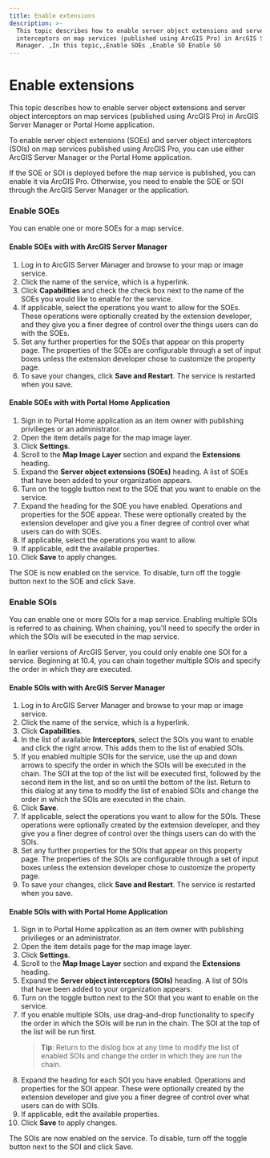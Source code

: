 ```yaml
---
title: Enable extensions
description: >-
  This topic describes how to enable server object extensions and server object
  interceptors on map services (published using ArcGIS Pro) in ArcGIS Server
  Manager. ,In this topic,,Enable SOEs ,Enable SO Enable SO
---
```


# Enable extensions

This topic describes how to enable server object extensions and server object interceptors on map services (published using ArcGIS Pro) in ArcGIS Server Manager or Portal Home application.

To enable server object extensions (SOEs) and server object interceptors (SOIs) on map services published using ArcGIS Pro, you can use either ArcGIS Server Manager or the Portal Home application.

If the SOE or SOI is deployed before the map service is published, you can enable it via ArcGIS Pro. Otherwise, you need to enable the SOE or SOI through the ArcGIS Server Manager or the  application.

### Enable SOEs 

You can enable one or more SOEs for a map service.

#### Enable SOEs with with ArcGIS Server Manager

1.  Log in to ArcGIS Server Manager and browse to your map or image service.
2.  Click the name of the service, which is a hyperlink.
3.  Click **Capabilities** and check the check box next to the name of the SOEs you would like to enable for the service.
4.  If applicable, select the operations you want to allow for the SOEs. These operations were optionally created by the extension developer, and they give you a finer degree of control over the things users can do with the SOEs.
5.  Set any further properties for the SOEs that appear on this property page. The properties of the SOEs are configurable through a set of input boxes unless the extension developer chose to customize the property page.
6.  To save your changes, click **Save and Restart**. The service is restarted when you save.

#### Enable SOEs with with Portal Home Application


1.  Sign in to Portal Home application as an item owner with publishing privilieges or an administrator.
2.  Open the item details page for the map image layer.
3.  Click **Settings**.
4.  Scroll to the **Map Image Layer** section and expand the **Extensions** heading.
5.  Expand the **Server object extensions (SOEs)** heading.
    A list of SOEs that have been added to your organization appears.  
6.  Turn on the toggle button next to the SOE that you want to enable on the service.
7.  Expand the heading for the SOE you have enabled.
    Operations and properties for the SOE appear. These were optionally created by the extension 
    developer and give you a finer degree of control over what users can do with SOEs.
8.  If applicable, select the operations you want to allow.
9.  If applicable, edit the available properties.
10. Click **Save** to apply changes.

The SOE is now enabled on the service. To disable, turn off the toggle button next to the SOE and click Save.

### Enable SOIs

You can enable one or more SOIs for a map service. Enabling multiple SOIs is referred to as chaining. When chaining, you'll need to specify the order in which the SOIs will be executed in the map service.

In earlier versions of ArcGIS Server, you could only enable one SOI for a service. Beginning at 10.4, you can chain together multiple SOIs and specify the order in which they are executed.

#### Enable SOIs with with ArcGIS Server Manager

1.  Log in to ArcGIS Server Manager and browse to your map or image service.
2.  Click the name of the service, which is a hyperlink.
3.  Click **Capabilities**.
4.  In the list of available **Interceptors**, select the SOIs you want to enable and click the right arrow. This adds them to the list of enabled SOIs.
5.  If you enabled multiple SOIs for the service, use the up and down arrows to specify the order in which the SOIs will be executed in the chain. The SOI at the top of the list will be executed first, followed by the second item in the list, and so on until the bottom of the list. Return to this dialog at any time to modify the list of enabled SOIs and change the order in which the SOIs are executed in the chain.
6.  Click **Save**.
7.  If applicable, select the operations you want to allow for the SOIs. These operations were optionally created by the extension developer, and they give you a finer degree of control over the things users can do with the SOIs.
8.  Set any further properties for the SOIs that appear on this property page. The properties of the SOIs are configurable through a set of input boxes unless the extension developer chose to customize the property page.
9.  To save your changes, click **Save and Restart**. The service is restarted when you save.

#### Enable SOIs with with Portal Home Application

1.  Sign in to Portal Home application as an item owner with publishing privilieges or an administrator.
2.  Open the item details page for the map image layer.
3.  Click **Settings**.
4.  Scroll to the **Map Image Layer** section and expand the **Extensions** heading.
5.  Expand the **Server object interceptors (SOIs)** heading.
    A list of SOIs that have been added to your organization appears.  
6.  Turn on the toggle button next to the SOI that you want to enable on the service.
7.  If you enable multiple SOIs, use drag-and-drop functionality to specify the order in which the SOIs will be run in the chain.
    The SOI at the top of the list will be run first.
    > **Tip**:
    Return to the dislog box at any time to modify the list of enabled SOIs and change the order in which they are run the chain.
8.  Expand the heading for each SOI you have enabled.
    Operations and properties for the SOI appear. These were optionally created by the extension developer and give you a finer degree of control over what users can do with SOIs.
9.  If applicable, edit the available properties.
10. Click **Save** to apply changes.

The SOIs are now enabled on the service. To disable, turn off the toggle button next to the SOI and click Save.